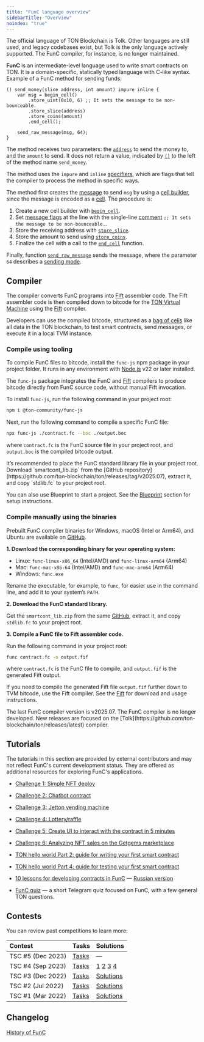 ```yaml
---
title: "FunC language overview"
sidebarTitle: "Overview"
noindex: "true"
---
```



<Aside>
  The official language of TON Blockchain is Tolk. Other languages are still used, and legacy codebases exist, but Tolk is the only language actively supported. The FunC compiler, for instance, is no longer maintained.
</Aside>

**FunC** is an intermediate-level language used to write smart contracts on TON. It is a domain-specific, statically typed language with C-like syntax.
Example of a FunC method for sending funds:

```func
() send_money(slice address, int amount) impure inline {
    var msg = begin_cell()
        .store_uint(0x10, 6) ;; It sets the message to be non-bounceable.
        .store_slice(address)
        .store_coins(amount)
        .end_cell();

    send_raw_message(msg, 64);
}
```

The method receives two parameters: the [`address`](/foundations/addresses/overview) to send the money to,
and the `amount` to send. It does not return a value, indicated by [`()`](/languages/func/types#tensor-types) to the left of the method name `send_money`.

The method uses the `impure` and `inline` [specifiers](/languages/func/functions#specifiers), which are flags that tell the compiler to process
the method in specific ways.

The method first creates the [message](/foundations/transaction) to send `msg` by using a [cell builder](/tvm/builders-and-slices), since the message is encoded as a [cell](/tvm/serialization/cells). The procedure is:

1. Create a new cell builder with [`begin_cell`](/languages/func/stdlib#begin-cell).
1. Set [message flags](/foundations/messages/internal) at the line with the single-line [comment](/languages/func/comments) `;; It sets the message to be non-bounceable.`.
1. Store the receiving address with [`store_slice`](/languages/func/stdlib#store-slice).
1. Store the amount to send using [`store_coins`](/languages/func/stdlib#store-coins).
1. Finalize the cell with a call to the [`end_cell`](/languages/func/stdlib#end-cell) function.

Finally, function [`send_raw_message`](/languages/func/stdlib#send-raw-message) sends the message, where the parameter `64` describes a [sending mode](/foundations/messages/internal).

## Compiler

The compiler converts FunC programs into [Fift](/languages/fift) assembler code. The Fift assembler code is then compiled down to
bitcode for the [TON Virtual Machine](/tvm/overview) using the [Fift](/languages/fift) compiler.

Developers can use the compiled bitcode, structured as a [bag of cells](/tvm/serialization/boc) like all data in the TON blockchain, to test smart contracts, send messages, or execute it in a local TVM instance.

### Compile using tooling

To compile FunC files to bitcode, install the `func-js` npm package in your project folder.
It runs in any environment with [Node.js](https://nodejs.org/en/download) v22 or later installed.

The `func-js` package integrates the FunC and [Fift](/languages/fift) compilers
to produce bitcode directly from FunC source code, without manual Fift invocation.

To install `func-js`, run the following command in your project root:

```bash
npm i @ton-community/func-js
```

Next, run the following command to compile a specific FunC file:

```bash
npx func-js ./contract.fc --boc ./output.boc
```

where `contract.fc` is the FunC source file in your project root, and `output.boc` is the compiled bitcode output.

<Aside>
  It’s recommended to place the FunC standard library file in your project root. Download `smartcont_lib.zip` from the [GitHub repository](https://github.com/ton-blockchain/ton/releases/tag/v2025.07), extract it, and copy `stdlib.fc` to your project root.
</Aside>

You can also use Blueprint to start a project.
See the [Blueprint](/ecosystem/blueprint/overview) section for setup instructions.

### Compile manually using the binaries

Prebuilt FunC compiler binaries for Windows, macOS (Intel or Arm64), and Ubuntu are available on [GitHub](https://github.com/ton-blockchain/ton/releases/tag/v2025.07).

**1. Download the corresponding binary for your operating system:**

- Linux: `func-linux-x86_64` (Intel/AMD) and `func-linux-arm64` (Arm64)
- Mac: `func-mac-x86-64` (Intel/AMD) and `func-mac-arm64` (Arm64)
- Windows: `func.exe`

Rename the executable, for example, to `func`, for easier use in the command line, and add it to your system’s `PATH`.

**2. Download the FunC standard library.**

Get the `smartcont_lib.zip` from the same [GitHub](https://github.com/ton-blockchain/ton/releases/tag/v2025.07), extract it, and copy `stdlib.fc` to your project root.

**3. Compile a FunC file to Fift assembler code.**

Run the following command in your project root:

```bash
func contract.fc -o output.fif
```

where `contract.fc` is the FunC file to compile, and `output.fif` is the generated Fift output.

If you need to compile the generated Fift file  `output.fif` further down to TVM bitcode, use the Fift compiler.
See the [Fift](/languages/fift) for download and usage instructions.

<Aside>
  The last FunC compiler version is v2025.07. The FunC compiler is no longer developed. New releases are focused on the [Tolk](https://github.com/ton-blockchain/ton/releases/latest) compiler.
</Aside>

## Tutorials

<Aside>
  The tutorials in this section are provided by external contributors and may not reflect FunC's current development status. They are offered as additional resources for exploring FunC's applications.
</Aside>

- [Challenge 1: Simple NFT deploy](https://github.com/romanovichim/TONQuest1/)

- [Challenge 2: Chatbot contract](https://github.com/romanovichim/TONQuest2/)

- [Challenge 3: Jetton vending machine](https://github.com/romanovichim/TONQuest3/)

- [Challenge 4: Lottery/raffle](https://github.com/romanovichim/TONQuest4/)

- [Challenge 5: Create UI to interact with the contract in 5 minutes](https://github.com/romanovichim/TONQuest5/)

- [Challenge 6: Analyzing NFT sales on the Getgems marketplace](https://github.com/romanovichim/TONQuest6/)

- [TON hello world Part 2: guide for writing your first smart contract](https://ton-community.github.io/tutorials/02-contract/)

- [TON hello world Part 4: guide for testing your first smart contract](https://ton-community.github.io/tutorials/04-testing/)

- [10 lessons for developing contracts in FunC](https://github.com/romanovichim/TonFunClessons_Eng/) — [Russian version](https://github.com/romanovichim/TonFunClessons_ru/)

- [FunC quiz](https://t.me/toncontests/60/) — a short Telegram quiz focused on FunC, with a few general TON questions.

## Contests

You can review past competitions to learn more:

| Contest           | Tasks                                                     | Solutions                                                                                                                                                           |
| :---------------- | :-------------------------------------------------------- | :------------------------------------------------------------------------------------------------------------------------------------------------------------------ |
| TSC #5 (Dec 2023) | [Tasks](https://github.com/ton-community/tsc5/)           | —                                                                                                                                                                   |
| TSC #4 (Sep 2023) | [Tasks](https://github.com/ton-community/tsc4/)           | [1](https://github.com/aSpite/tsc4-contracts) [2](https://github.com/ProgramCrafter/tsc4) [3](https://github.com/Gusarich/tsc4) [4](https://github.com/akifoq/tsc4) |
| TSC #3 (Dec 2022) | [Tasks](https://github.com/ton-blockchain/func-contest3/) | [Solutions](https://github.com/nns2009/TON-FunC-contest-3/)                                                                                                         |
| TSC #2 (Jul 2022) | [Tasks](https://github.com/ton-blockchain/func-contest2/) | [Solutions](https://github.com/ton-blockchain/func-contest2-solutions/)                                                                                             |
| TSC #1 (Mar 2022) | [Tasks](https://github.com/ton-blockchain/func-contest1/) | [Solutions](https://github.com/ton-blockchain/func-contest1-solutions/)                                                                                             |

## Changelog

[History of FunC](/languages/func/changelog)
